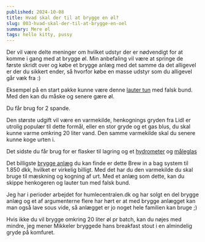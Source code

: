 ```yaml
---
published: 2024-10-08
title: Hvad skal der til at brygge en øl?
slug: 003-hvad-skal-der-til-at-brygge-en-oel
summary: Mere øl
tags: hello kitty, pussy
---
```


Der vil være delte meninger om hvilket udstyr der er nødvendigt for at komme i gang med at brygge øl. Min anbefaling vil være at springe de første skridt over og købe et brygge anlæg med det samme da det alligevel er der du sikkert ender, så hvorfor købe en masse udstyr som du alligevel går væk fra :)

Eksempel på en start pakke kunne være denne [lauter tun](https://humlecentralen.dk/shop/75-startsaet/468-brewferm-startsaet-oelbrygning---basic/) med falsk bund. Med den kan du måske og senere gære øl.

Du får brug for 2 spande.

Den største udgift vil være en varmekilde, henkognings gryden fra Lidl er utrolig populær til dette formål, eller en stor gryde og et gas blus, du skal kunne varme omkring 20 liter vand. Den samme varmekilde skal du senere kunne koge urten i.

Det sidste du får brug for er flasker til lagring og et [hydrometer](https://humlecentralen.dk/shop/17-div-tilbehoer/323-hydrometer/) og [måleglas](https://humlecentralen.dk/shop/17-div-tilbehoer/1240-maaleglas-100-ml/)

Det billigste [brygge anlæg](https://humlecentralen.dk/shop/75-startsaet/6957-brewferm-brewer-30l-m-falsk-bund-og-brew-bag-27l/) du kan finde er dette Brew in a bag system til 1.850 dkk, hvilket er virkelig billigt. Med det har du den varmekilde du skal bruge til mæskning og kogning af urt. Med et anlæg som dette, kan du skippe henkogeren og lauter tun med falsk bund.

Jeg har i perioder arbejdet for humlecentralen.dk og har solgt en del brygge anlæg og et af argumenterne flere har hørt er at med brygge anlægget kan man også lave sous vide, så anlægget er jo noget hele familien kan bruge ;)

Hvis ikke du vil brygge omkring 20 liter øl pr batch, kan du nøjes med mindre, jeg mener Mikkeler bryggede hans breakfast stout i en almindelig gryde på komfuret.
